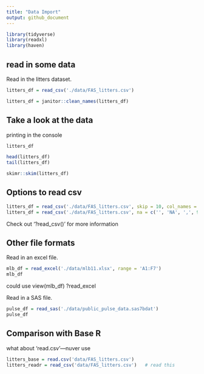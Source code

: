 ```yaml
---
title: "Data Import"
output: github_document
---
```


```r
library(tidyverse)
library(readxl)
library(haven)
```

## read in some data

Read in the litters dataset.

```r
litters_df = read_csv('./data/FAS_litters.csv')

litters_df = janitor::clean_names(litters_df)
```

## Take a look at the data

printing in the console

```r
litters_df 
```

```r
head(litters_df)
tail(litters_df)
```

```r
skimr::skim(litters_df)
```




## Options to read csv
```r
litters_df = read_csv('./data/FAS_litters.csv', skip = 10, col_names = FALSE)
litters_df = read_csv('./data/FAS_litters.csv', na = c('', 'NA', ',', 999))
```


Check out '?read_csv()' for more information



## Other file formats

Read in an excel file.

```r
mlb_df = read_excel('./data/mlb11.xlsx', range = 'A1:F7')
mlb_df
```

could use view(mlb_df) ?read_excel



Read in a SAS file.
```r
pulse_df = read_sas('./data/public_pulse_data.sas7bdat')
pulse_df
```



## Comparison with Base R

what about 'read.csv'---nuver use

```r
litters_base = read.csv('data/FAS_litters.csv')
litters_readr = read_csv('data/FAS_litters.csv')   # read this
```

